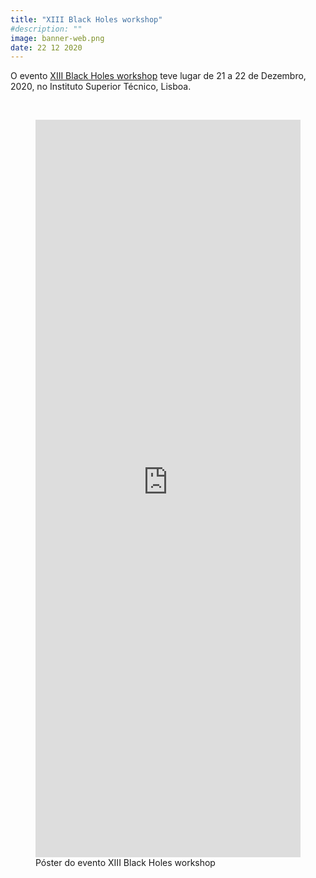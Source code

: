 ```yaml
---
title: "XIII Black Holes workshop"
#description: ""
image: banner-web.png
date: 22 12 2020
---
```


O evento [XIII Black Holes workshop](https://centra.tecnico.ulisboa.pt/network/grit/bhw13/){.external target="_blank"} teve lugar de 21 a 22 de Dezembro, 2020, no Instituto Superior Técnico, Lisboa.

</br>

![Póster do evento XIII Black Holes workshop](https://centra.tecnico.ulisboa.pt/media/cms_page_media/1054/Poster-workshop-v3.pdf){width="100%" height=1180px}
